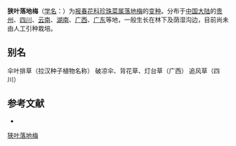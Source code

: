 {{Infraspeciesbox
| name = 狭叶落地梅
| status = 
| status_system = 
| image =
| genus = Lysimachia
| species link = 落地梅
| species = paridiformis
| varietas = stenophylla
| authority = Franch.
}}

'''狭叶落地梅'''（[[学名|学名]]：{{lang|la|''Lysimachia paridiformis'' var. ''stenophylla''}}）为[[报春花科|报春花科]][[珍珠菜属|珍珠菜属]][[落地梅|落地梅]]的[[变种|变种]]。分布于[[中国大陆|中国大陆]]的[[贵州|贵州]]、[[四川|四川]]、[[云南|云南]]、[[湖南|湖南]]、[[广西|广西]]、[[广东|广东]]等地，一般生长在林下及荫湿沟边，目前尚未由人工引种栽培。

== 别名 ==
伞叶排草（拉汉种子植物名称） 破凉伞、背花草、灯台草（广西） 追风草（四川）

== 参考文献 ==
<div class="references-small">
* {{cite web| url =http://www.bioinfo.cn/db05/KmzwSpecies.php?action=view&id=30202| title =狭叶落地梅| work =《中国高等植物数据库全库》| publisher =中国科学院微生物研究所| author =昆明植物研究所| accessdate =2009-02-26| deadurl =yes| archiveurl =https://web.archive.org/web/20160305055236/http://www.bioinfo.cn/db05/KmzwSpecies.php?action=view&id=30202| archivedate =2016-03-05}}
</div>
{{Taxonbar|from=Q15956130}}

[[Category:珍珠菜属|狭叶落地梅]]


{{植物小作品}}